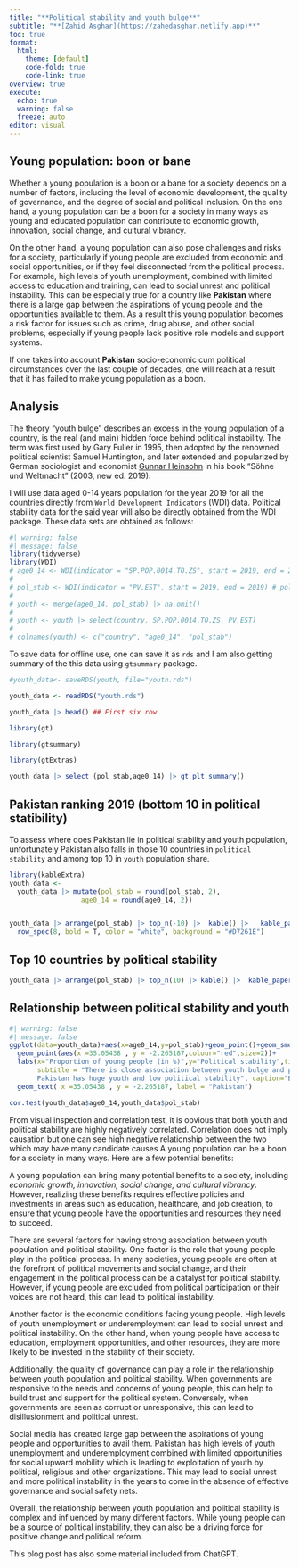 ---
title: "**Political stability and youth bulge**"
subtitle: "**[Zahid Asghar](https://zahedasghar.netlify.app)**"
toc: true
format:
  html:
    theme: [default]
    code-fold: true
    code-link: true
overview: true
execute:
  echo: true
  warning: false
  freeze: auto
editor: visual
---

## Young population: boon or bane

Whether a young population is a boon or a bane for a society depends on a number of factors, including the level of economic development, the quality of governance, and the degree of social and political inclusion. On the one hand, a young population can be a boon for a society in many ways as young and educated population can contribute to economic growth, innovation, social change, and cultural vibrancy.

On the other hand, a young population can also pose challenges and risks for a society, particularly if young people are excluded from economic and social opportunities, or if they feel disconnected from the political process. For example, high levels of youth unemployment, combined with limited access to education and training, can lead to social unrest and political instability. This can be especially true for a country like **Pakistan** where there is a large gap between the aspirations of young people and the opportunities available to them. As a result this young population becomes a risk factor for issues such as crime, drug abuse, and other social problems, especially if young people lack positive role models and support systems.

If one takes into account **Pakistan** socio-economic cum political circumstances over the last couple of decades, one will reach at a result that it has failed to make young population as a boon.

## Analysis

The theory "youth bulge" describes an excess in the young population of a country, is the real (and main) hidden force behind political instability. The term was first used by Gary Fuller in 1995, then adopted by the renowned political scientist Samuel Huntington, and later extended and popularized by German sociologist and economist [Gunnar Heinsohn](https://en.wikipedia.org/wiki/Gunnar_Heinsohn) in his book "Söhne und Weltmacht" (2003, new ed. 2019).

I will use data aged 0-14 years population for the year 2019 for all the countries directly from `World Development Indicators` (WDI) data. Political stability data for the said year will also be directly obtained from the WDI package. These data sets are obtained as follows:

```{r}
#| warning: false
#| message: false
library(tidyverse)
library(WDI)
# age0_14 <- WDI(indicator = "SP.POP.0014.TO.ZS", start = 2019, end = 2019) # proportion of 0-14 year olds 
# 
# pol_stab <- WDI(indicator = "PV.EST", start = 2019, end = 2019) # political stability indicator
# 
# youth <- merge(age0_14, pol_stab) |> na.omit()
# 
# youth <- youth |> select(country, SP.POP.0014.TO.ZS, PV.EST)
# 
# colnames(youth) <- c("country", "age0_14", "pol_stab")

```

To save data for offline use, one can save it as `rds` and I am also getting summary of the this data using `gtsummary` package.

```{r}
#youth_data<- saveRDS(youth, file="youth.rds")

youth_data <- readRDS("youth.rds")

youth_data |> head() ## First six row

```

```{r}
library(gt)

library(gtsummary)

library(gtExtras)

youth_data |> select (pol_stab,age0_14) |> gt_plt_summary()
```

## Pakistan ranking 2019 (bottom 10 in political statibility)

To assess where does Pakistan lie in political stability and youth population, unfortunately Pakistan also falls in those 10 countries in `political stability` and among top 10 in `youth` population share.

```{r}
library(kableExtra)
youth_data <-
  youth_data |> mutate(pol_stab = round(pol_stab, 2),
                  age0_14 = round(age0_14, 2))


youth_data |> arrange(pol_stab) |> top_n(-10) |>  kable() |>   kable_paper(bootstrap_options = "striped", full_width = F) |> 
  row_spec(8, bold = T, color = "white", background = "#D7261E")


```

## Top 10 countries by political stability

```{r}
youth_data |> arrange(pol_stab) |> top_n(10) |> kable() |>  kable_paper(bootstrap_options = "striped", full_width = F)
```

## Relationship between political stability and youth

```{r}
#| warning: false
#| message: false
ggplot(data=youth_data)+aes(x=age0_14,y=pol_stab)+geom_point()+geom_smooth(method = "lm",se=FALSE)+
  geom_point(aes(x =35.05438 , y = -2.265187,colour="red",size=2))+
  labs(x="Proportion of young people (in %)",y="Political stability",title = "Youth bulge and political stability", 
       subtitle = "There is close association between youth bulge and political stability where  
       Pakistan has huge youth and low political stability", caption="By Zahid Asghar,data:WDI")+
  geom_text( x =35.05438 , y = -2.265187, label = "Pakistan")

```

```{r}
cor.test(youth_data$age0_14,youth_data$pol_stab)
```

From visual inspection and correlation test, it is obvious that both youth and political stability are highly negatively correlated. Correlation does not imply causation but one can see high negative relationship between the two which may have many candidate causes A young population can be a boon for a society in many ways. Here are a few potential benefits:

  A young population can bring many potential benefits to a society, including *economic growth, innovation, social change, and cultural vibrancy*. However, realizing these benefits requires effective policies and investments in areas such as education, healthcare, and job creation, to ensure that young people have the opportunities and resources they need to succeed.

There are several factors for having strong association between youth population and political stability. One factor is the role that young people play in the political process. In many societies, young people are often at the forefront of political movements and social change, and their engagement in the political process can be a catalyst for political stability. However, if young people are excluded from political participation or their voices are not heard, this can lead to political instability.

Another factor is the economic conditions facing young people. High levels of youth unemployment or underemployment can lead to social unrest and political instability. On the other hand, when young people have access to education, employment opportunities, and other resources, they are more likely to be invested in the stability of their society.

Additionally, the quality of governance can play a role in the relationship between youth population and political stability. When governments are responsive to the needs and concerns of young people, this can help to build trust and support for the political system. Conversely, when governments are seen as corrupt or unresponsive, this can lead to disillusionment and political unrest.

Social media has created large gap between the aspirations of young people and opportunities to avail them. Pakistan has high levels of youth unemployment and underemployment combined with limited opportunities for social upward mobility which is leading to exploitation of youth by political, religious and other organizations. This may lead to social unrest and more political instability in the years to come in the absence of effective governance and social safety nets. 

Overall, the relationship between youth population and political stability is complex and influenced by many different factors. While young people can be a source of political instability, they can also be a driving force for positive change and political reform.

This blog post has also some material included from ChatGPT.
